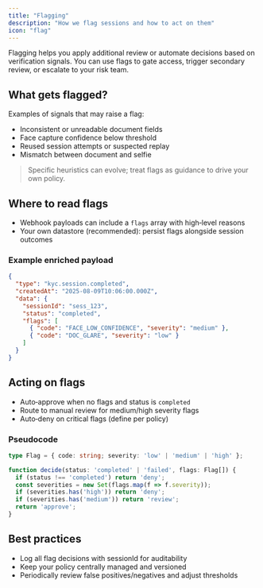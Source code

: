 ```yaml
---
title: "Flagging"
description: "How we flag sessions and how to act on them"
icon: "flag"
---
```


Flagging helps you apply additional review or automate decisions based on verification signals. You can use flags to gate access, trigger secondary review, or escalate to your risk team.

## What gets flagged?

Examples of signals that may raise a flag:

- Inconsistent or unreadable document fields
- Face capture confidence below threshold
- Reused session attempts or suspected replay
- Mismatch between document and selfie

> Specific heuristics can evolve; treat flags as guidance to drive your own policy.

## Where to read flags

- Webhook payloads can include a `flags` array with high‑level reasons
- Your own datastore (recommended): persist flags alongside session outcomes

### Example enriched payload

```json
{
  "type": "kyc.session.completed",
  "createdAt": "2025-08-09T10:06:00.000Z",
  "data": {
    "sessionId": "sess_123",
    "status": "completed",
    "flags": [
      { "code": "FACE_LOW_CONFIDENCE", "severity": "medium" },
      { "code": "DOC_GLARE", "severity": "low" }
    ]
  }
}
```

## Acting on flags

- Auto‑approve when no flags and status is `completed`
- Route to manual review for medium/high severity flags
- Auto‑deny on critical flags (define per policy)

### Pseudocode

```ts
type Flag = { code: string; severity: 'low' | 'medium' | 'high' };

function decide(status: 'completed' | 'failed', flags: Flag[]) {
  if (status !== 'completed') return 'deny';
  const severities = new Set(flags.map(f => f.severity));
  if (severities.has('high')) return 'deny';
  if (severities.has('medium')) return 'review';
  return 'approve';
}
```

## Best practices

- Log all flag decisions with sessionId for auditability
- Keep your policy centrally managed and versioned
- Periodically review false positives/negatives and adjust thresholds


